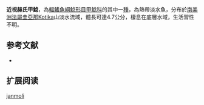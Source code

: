 {{Speciesbox
| name = 近視赫氏甲鯰
| image = 
| image_width = 250px
| image_caption = 
| status = NE
| status_system = IUCN3.1
| genus = Harttiella
| species = janmoli
| authority = [[Covain_&_Fisch-Muller|Covain & Fisch-Muller]], 2012
| synonyms = 
}}

'''近視赫氏甲鯰'''，為[[輻鰭魚綱|輻鰭魚綱]][[鯰形目|鯰形目]][[甲鯰科|甲鯰科]]的其中一[[種|種]]，為熱帶淡水魚，分布於[[南美洲|南美洲]][[法屬圭亞那|法屬圭亞那]]Kotika山淡水流域，體長可達4.7公分，棲息在底層水域，生活習性不明。
==参考文献==
*{{FishBase_species|genus=Harttiella|species=janmoli|year=2014|month=11}}

== 扩展阅读 ==
{{refbegin}}
{{wikispecies-inline|Harttiella janmoli|近視赫氏甲鯰}}
{{refend}}
{{Taxonbar|from=Q5502086}}

[[Category:赫氏甲鯰屬|janmoli]]